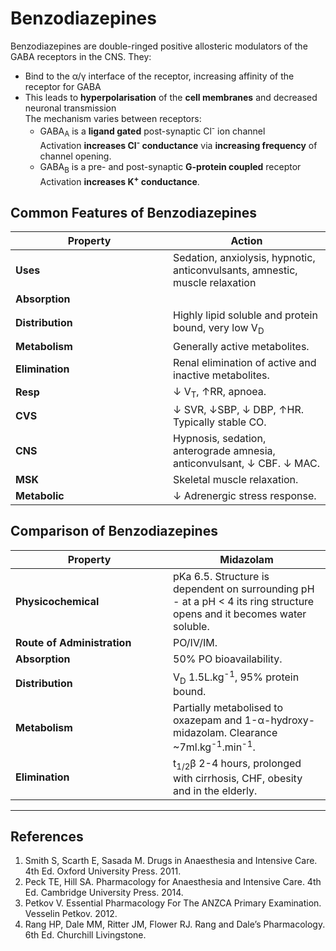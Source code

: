 # Benzodiazepines


Benzodiazepines are double-ringed positive allosteric modulators of the GABA receptors in the CNS. They:

* Bind to the α/γ interface of the receptor, increasing affinity of the receptor for GABA
* This leads to **hyperpolarisation** of the **cell membranes** and decreased neuronal transmission\
The mechanism varies between receptors:
    * GABA~A~ is a **ligand gated** post-synaptic Cl^-^ ion channel\
    Activation **increases Cl^-^ conductance** via **increasing frequency** of channel opening.
    * GABA~B~ is a pre- and post-synaptic **G-protein coupled** receptor\
    Activation **increases K^+^ conductance**.


## Common Features of Benzodiazepines

|Property|Action|
|--|--|
|**Uses**|Sedation, anxiolysis, hypnotic, anticonvulsants, amnestic, muscle relaxation|
|**Absorption**||
|**Distribution**|Highly lipid soluble and protein bound, very low V~D~|
|**Metabolism**|Generally active metabolites.
|**Elimination**|Renal elimination of active and inactive metabolites.
|**Resp**|↓ V~T~, ↑RR, apnoea.
|**CVS**|↓ SVR, ↓SBP, ↓ DBP, ↑HR. Typically stable CO.
|**CNS**| Hypnosis, sedation, anterograde amnesia, anticonvulsant, ↓ CBF. ↓ MAC.
|**MSK**|Skeletal muscle relaxation.
|**Metabolic**|↓ Adrenergic stress response.

## Comparison of Benzodiazepines

|Property|Midazolam|Diazepam|Clonazepam|
|--|--|
|**Physicochemical**|pKa 6.5. Structure is dependent on surrounding pH - at a pH < 4 its ring structure opens and it becomes water soluble.|40% propylene glycol.||
|**Route of Administration**|PO/IV/IM.|PO/IV/IM.|PO.|
|**Absorption**|50% PO bioavailability.|Good PO bioavailability.||
|**Distribution**|V~D~ 1.5L.kg^-1^, 95% protein bound.|95% protein bound.||
|**Metabolism**| Partially metabolised to oxazepam and 1-α-hydroxy-midazolam. Clearance ~7ml.kg^-1^.min^-1^.|Hepatic to all active metabolites including oxazepam, temazepam, and des-methyl-diazepam (has t~1/2~β up to 100 hours).|Hepatic to inactive metabolites.|
|**Elimination**|t~1/2~β 2-4 hours, prolonged with cirrhosis, CHF, obesity and in the elderly.|t~1/2~β 20-45 hours.||

---
## References

1. Smith S, Scarth E, Sasada M. Drugs in Anaesthesia and Intensive Care. 4th Ed. Oxford University Press. 2011.
2. Peck TE, Hill SA. Pharmacology for Anaesthesia and Intensive Care. 4th Ed. Cambridge University Press. 2014.\
3. Petkov V. Essential Pharmacology For The ANZCA Primary Examination. Vesselin Petkov. 2012.
4. Rang HP, Dale MM, Ritter JM, Flower RJ. Rang and Dale's Pharmacology. 6th Ed. Churchill Livingstone.